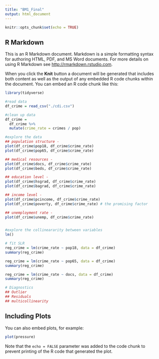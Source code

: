 ```yaml
---
title: "BM1_Final"
output: html_document
---
```


```r
knitr::opts_chunk$set(echo = TRUE)
```

## R Markdown

This is an R Markdown document. Markdown is a simple formatting syntax for authoring HTML, PDF, and MS Word documents. For more details on using R Markdown see <http://rmarkdown.rstudio.com>.

When you click the **Knit** button a document will be generated that includes both content as well as the output of any embedded R code chunks within the document. You can embed an R code chunk like this:

```r
library(tidyverse)

#read data
df_crime = read_csv("./cdi.csv")

#clean up data
df_crime = 
  df_crime %>%
  mutate(crime_rate = crimes / pop)

#explore the data
## population structure - 
plot(df_crime$pop18, df_crime$crime_rate)
plot(df_crime$pop65, df_crime$crime_rate)

## medical resources - 
plot(df_crime$docs, df_crime$crime_rate)
plot(df_crime$beds, df_crime$crime_rate)

## education level - 
plot(df_crime$hsgrad, df_crime$crime_rate)
plot(df_crime$bagrad, df_crime$crime_rate)

## income level -
plot(df_crime$pcincome, df_crime$crime_rate)
plot(df_crime$poverty, df_crime$crime_rate) # the promising factor

## unemployment rate -
plot(df_crime$unemp, df_crime$crime_rate)


#explore the collineararity between variables
lm()

# fit SLR
reg_crime = lm(crime_rate ~ pop18, data = df_crime)
summary(reg_crime)

reg_crime = lm(crime_rate ~ pop65, data = df_crime)
summary(reg_crime)

reg_crime = lm(crime_rate ~ docs, data = df_crime)
summary(reg_crime)

# Diagnostics
## Outlier
## Residuals
## multicollinearity

```

## Including Plots

You can also embed plots, for example:

```r
plot(pressure)
```

Note that the `echo = FALSE` parameter was added to the code chunk to prevent printing of the R code that generated the plot.
